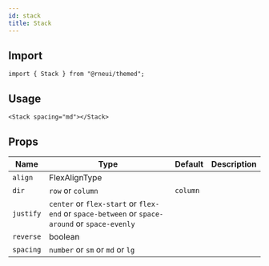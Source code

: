 ```yaml
---
id: stack
title: Stack
---
```



## Import

```tsx
import { Stack } from "@rneui/themed";
```

## Usage

```tsx live
<Stack spacing="md"></Stack>
```

## Props

<div class='table-responsive'>

| Name      | Type                                                                                          | Default  | Description |
| --------- | --------------------------------------------------------------------------------------------- | -------- | ----------- |
| `align`   | FlexAlignType                                                                                 |          |             |
| `dir`     | `row` or `column`                                                                             | `column` |             |
| `justify` | `center` or `flex-start` or `flex-end` or `space-between` or `space-around` or `space-evenly` |          |             |
| `reverse` | boolean                                                                                       |          |             |
| `spacing` | `number` or `sm` or `md` or `lg`                                                              |          |             |

</div>
